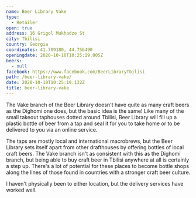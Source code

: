 ```yaml
---
name: Beer Library Vake
type:
  - Retailer
open: true
address: 16 Grigol Mukhadze St
city: Tbilisi
country: Georgia
coordinates: 41.709180, 44.756490
openingdate: 2020-10-10T10:25:19.005Z
beers:
  - null
facebook: https://www.facebook.com/BeerLibraryTbilisi
path: /beer-library-vake/
date: 2020-10-10T10:25:19.132Z
title: beer-library-vake
---
```

The Vake branch of the Beer Library doesn't have quite as many craft beers as the Dighomi one does, but the basic idea is the same! Like many of the small takeout taphouses dotted around Tbilisi, Beer Library will fill up a plastic bottle of beer from a tap and seal it for you to take home or to be delivered to you via an online service.

The taps are mostly local and international macrobrews, but the Beer Library sets itself apart from other drafthouses by offering bottles of local craft beers. The Vake branch isn't as consistent with this as the Dighomi branch, but being able to buy craft beer in Tbilisi anywhere at all is certainly a step up. There's a lot of potential for these places to become bottle shops along the lines of those found in countries with a stronger craft beer culture. 

I haven't physically been to either location, but the delivery services have worked well.